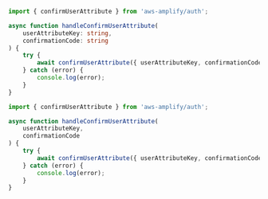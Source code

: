 <BlockSwitcher>
<Block name="TypeScript">

```ts
import { confirmUserAttribute } from 'aws-amplify/auth';

async function handleConfirmUserAttribute(
	userAttributeKey: string,
	confirmationCode: string
) {
	try {
		await confirmUserAttribute({ userAttributeKey, confirmationCode });
	} catch (error) {
		console.log(error);
	}
}
```
</Block>
<Block name="JavaScript">

```javascript
import { confirmUserAttribute } from 'aws-amplify/auth';

async function handleConfirmUserAttribute(
	userAttributeKey,
	confirmationCode
) {
	try {
		await confirmUserAttribute({ userAttributeKey, confirmationCode });
	} catch (error) {
		console.log(error);
	}
}
```
</Block>
</BlockSwitcher>